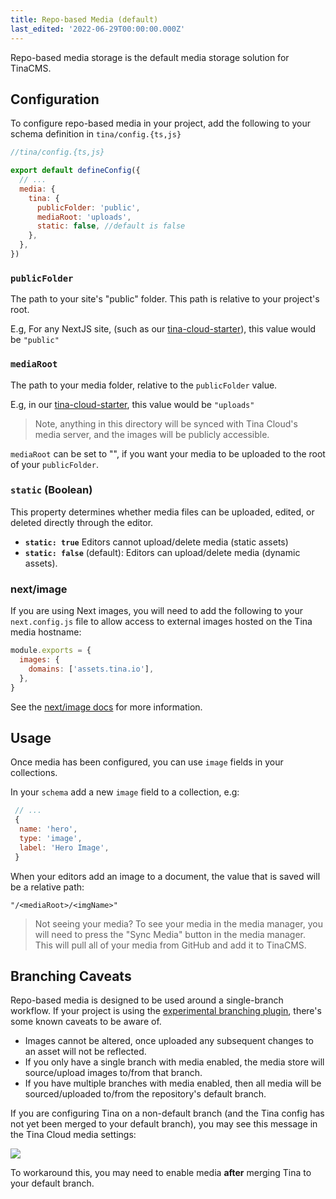 ```yaml
---
title: Repo-based Media (default)
last_edited: '2022-06-29T00:00:00.000Z'
---
```


Repo-based media storage is the default media storage solution for TinaCMS.

## Configuration

To configure repo-based media in your project, add the following to your schema definition in `tina/config.{ts,js}`

```javascript
//tina/config.{ts,js}

export default defineConfig({
  // ...
  media: {
    tina: {
      publicFolder: 'public',
      mediaRoot: 'uploads',
      static: false, //default is false
    },
  },
})
```

### `publicFolder`

The path to your site's "public" folder. This path is relative to your project's root.

E.g, For any NextJS site, (such as our [tina-cloud-starter](https://github.com/tinacms/tina-cloud-starter/tree/main/public)), this value would be `"public"`

### `mediaRoot`

The path to your media folder, relative to the `publicFolder` value.

E.g, in our [tina-cloud-starter](https://github.com/tinacms/tina-cloud-starter/tree/main/public), this value would be `"uploads"`

> Note, anything in this directory will be synced with Tina Cloud's media server, and the images will be publicly accessible.

`mediaRoot` can be set to "", if you want your media to be uploaded to the root of your `publicFolder`.

### `static` (Boolean)

This property determines whether media files can be uploaded, edited, or deleted directly through the editor.

* **`static: true`** Editors cannot upload/delete media (static assets)
* **`static: false`** (default): Editors can upload/delete media (dynamic assets).

### next/image

If you are using Next images, you will need to add the following to your `next.config.js` file to allow access to external images hosted on the Tina media hostname:

```javascript
module.exports = {
  images: {
    domains: ['assets.tina.io'],
  },
}
```

See the [next/image docs](https://nextjs.org/docs/api-reference/next/image#domains) for more information.

## Usage

Once media has been configured, you can use `image` fields in your collections.

In your `schema` add a new `image` field to a collection, e.g:

```javascript
 // ...
 {
  name: 'hero',
  type: 'image',
  label: 'Hero Image',
 }
```

When your editors add an image to a document, the value that is saved will be a relative path:

`"/<mediaRoot>/<imgName>"`

> Not seeing your media? To see your media in the media manager, you will need to press the "Sync Media" button in the media manager. This will pull all of your media from GitHub and add it to TinaCMS.

## Branching Caveats

Repo-based media is designed to be used around a single-branch workflow. If your project is using the [experimental branching plugin](https://github.com/tinacms/tinacms/tree/main/packages/%40tinacms/toolkit/src/plugins/branch-switcher), there's some known caveats to be aware of.

- Images cannot be altered, once uploaded any subsequent changes to an asset will not be reflected.
- If you only have a single branch with media enabled, the media store will source/upload images to/from that branch.
- If you have multiple branches with media enabled, then all media will be sourced/uploaded to/from the repository's default branch.

If you are configuring Tina on a non-default branch (and the Tina config has not yet been merged to your default branch), you may see this message in the Tina Cloud media settings:

![](https://res.cloudinary.com/forestry-demo/image/upload/v1688478218/tina-io/docs/media-not-configured_lnr5lw.png)

To workaround this, you may need to enable media **after** merging Tina to your default branch.
